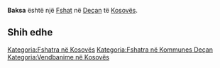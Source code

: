 {{Fshat në Kosovës
 | Emri                = Baksa
| srp_N_name = Baksa
| srp_N_FULL_NAME_RO = Baksa
| srp_N_FULL_NAME_ND_RO = Baksa
| srp_N_SORT_NAME_RG = BAKSA
| srp_N_FULL_NAME_RG = Baksa
| srp_N_FULL_NAME_ND_RG = Baksa

 | Emri (Rasa dhanore) = 
 | Figura              = 
 | Shteti              = Kosovo
 | Komuna              = Deçan
 | Kodi postar         = 
 | Sipërfaqja          = 

 | Popullsia           = 

 | Regj. i popullsisë  = 
 | Dend. e popullsisë  = 
 | Faqja zyrtare       = 
 <!--- Koordinatat ----> 
 | Gjerësia            = 42.486111
 | Gjatësia            = 20.312222
 | Lartësia            = 
}}
'''Baksa''' është një [[Fshat]] në [[Deçan]] të [[Kosovës]].

<!-- == Gjeografia == -->
<!-- == Historia == -->
<!-- == Demografia == -->
== Shih edhe ==
{{Komuna Deçan}}
{{Kosovo-Administrata-Cung}}

[[Kategoria:Fshatra në Kosovës]]
[[Kategoria:Fshatra në Kommunes Deçan]]
[[Kategoria:Vendbanime në Kosovës]]